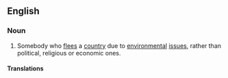 ==English==

===Noun===
{{en-noun}}

# Somebody who [[flee]]s a [[country]] due to [[environmental]] [[issue]]s, rather than political, religious or economic ones.

====Translations====
{{trans-top}}
{{trans-mid}}
{{trans-bottom}}